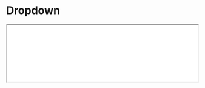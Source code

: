 # Dropdown

<iframe className="comp-preview"
  src="/prismal-react/showcase/iframe.html?globals=&args=&id=commons-dropdown--docs&viewMode=docs"
  width="100%"
/>